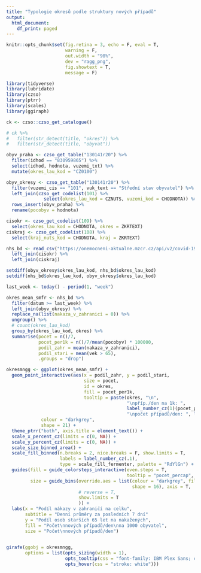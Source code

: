 ```yaml
---
title: "Typologie okresů podle struktury nových případů"
output:
  html_document:
    df_print: paged
---
```



```r
knitr::opts_chunk$set(fig.retina = 3, echo = F, eval = T,
                      warning = F,
                      out.width = "90%",
                      dev = "ragg_png",
                      fig.showtext = T,
                      message = F)

library(tidyverse)
library(lubridate)
library(czso)
library(ptrr)
library(scales)
library(ggiraph)
```


```r
ck <- czso::czso_get_catalogue()

# ck %>% 
#   filter(str_detect(title, "okres")) %>% 
#   filter(str_detect(title, "obyvat"))

obyv_praha <- czso_get_table("130141r20") %>% 
  filter(idhod == "830959865") %>% 
  select(idhod, hodnota, vuzemi_txt) %>% 
  mutate(okres_lau_kod = "CZ0100")

obyv_okresy <- czso_get_table("130141r20") %>% 
  filter(vuzemi_cis == "101", vuk_text == "Střední stav obyvatel") %>% 
  left_join(czso_get_codelist(101) %>% 
              select(okres_lau_kod = CZNUTS, vuzemi_kod = CHODNOTA)) %>% 
  rows_insert(obyv_praha) %>% 
  rename(pocobyv = hodnota)
```

```r
cisokr <- czso_get_codelist(109) %>% 
  select(okres_lau_kod = CHODNOTA, okres = ZKRTEXT)
ciskraj <- czso_get_codelist(108) %>% 
  select(kraj_nuts_kod = CHODNOTA, kraj = ZKRTEXT)
```


```r
nhs_bd <- read_csv("https://onemocneni-aktualne.mzcr.cz/api/v2/covid-19/osoby.csv") %>% 
  left_join(cisokr) %>% 
  left_join(ciskraj)
```



```r
setdiff(obyv_okresy$okres_lau_kod, nhs_bd$okres_lau_kod)
setdiff(nhs_bd$okres_lau_kod, obyv_okresy$okres_lau_kod)
```

```r
last_week <- today() - period(1, "week")

okres_mean_smfr <- nhs_bd %>% 
  filter(datum >= last_week) %>%
  left_join(obyv_okresy) %>% 
  replace_na(list(nakaza_v_zahranici = 0)) %>% 
  ungroup() %>% 
  # count(okres_lau_kod)
  group_by(okres_lau_kod, okres) %>% 
  summarise(pocet = n()/7,
            pocet_per1k = n()/7/mean(pocobyv) * 100000,
            podil_zahr = mean(nakaza_v_zahranici),
            podil_stari = mean(vek > 65),
            .groups = "drop")
```


```r
okresmngg <- ggplot(okres_mean_smfr) +
  geom_point_interactive(aes(x = podil_zahr, y = podil_stari, 
                             size = pocet,
                             id = okres, 
                             fill = pocet_per1k,
                             tooltip = paste(okres, "\n",
                                             "\npříp./den na 1k: ", 
                                             label_number_cz(1)(pocet_per1k),
                                             "\npočet případů/den: ", label_number(1)(pocet))),
             colour = "darkgrey",
             shape = 21) +
  theme_ptrr("both", axis.title = element_text()) +
  scale_x_percent_cz(limits = c(0, NA)) +
  scale_y_percent_cz(limits = c(0, NA)) +
  scale_size_binned_area() +
  scale_fill_binned(n.breaks = 2, nice.breaks = F, show.limits = T,
                    labels = label_number_cz(.1),
                    type = scale_fill_fermenter, palette = "RdYlGn") +
  guides(fill = guide_colorsteps_interactive(even.steps = T,
                                             tooltip = "pocet_percap", label.hjust = 1),
         size = guide_bins(override.aes = list(colour = "darkgrey", fill = "darkgrey",
                                               shape = 16), axis = T, 
                           # reverse = T,
                           show.limits = T
                           )) +
  labs(x = "Podíl nákazy v zahraničí na celku",
  	   subtitle = "Denní průměry za posledních 7 dní"
       y = "Podíl osob starších 65 let na nakažených", 
       fill = "Počet\nnových případů/den\nna 1000 obyvatel",
       size = "Počet\nnových případů/den")
  

girafe(ggobj = okresmngg,
       options = list(opts_sizing(width = 1),
                      opts_tooltip(css = "font-family: IBM Plex Sans; color:white; background-color: black; padding:6px;border-radius:5px;"),
                      opts_hover(css = "stroke: white")))
```

